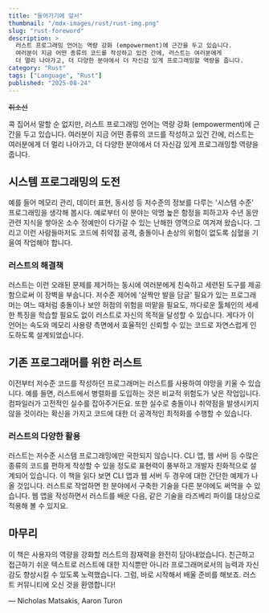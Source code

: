 ```yaml
---
title: "들어가기에 앞서"
thumbnail: "/mdx-images/rust/rust-img.png"
slug: "rust-foreword"
description: >
  러스트 프로그래밍 언어는 역량 강화 (empowerment)에 근간을 두고 있습니다. 
  여러분이 지금 어떤 종류의 코드를 작성하고 있건 간에, 러스트는 여러분에게 
  더 멀리 나아가고, 더 다양한 분야에서 더 자신감 있게 프로그래밍할 역량을 줍니다.
category: "Rust"
tags: ["Language", "Rust"]
published: "2025-08-24"
---
```


~~취소선~~

콕 집어서 말할 순 없지만, 러스트 프로그래밍 언어는 역량 강화 (empowerment)에 근간을 두고 있습니다. 여러분이 지금 어떤 종류의 코드를 작성하고 있건 간에, 러스트는 여러분에게 더 멀리 나아가고, 더 다양한 분야에서 더 자신감 있게 프로그래밍할 역량을 줍니다.

## 시스템 프로그래밍의 도전

예를 들어 메모리 관리, 데이터 표현, 동시성 등 저수준의 정보를 다루는 '시스템 수준' 프로그래밍을 생각해 봅시다. 예로부터 이 분야는 악명 높은 함정을 피하고자 수년 동안 관련 지식을 쌓아온 소수 정예만이 다가갈 수 있는 난해한 영역으로 여겨져 왔습니다. 그리고 이런 사람들마저도 코드에 취약점 공격, 충돌이나 손상의 위험이 없도록 심혈을 기울여 작업해야 합니다.

### 러스트의 해결책

러스트는 이런 오래된 문제를 제거하는 동시에 여러분에게 친숙하고 세련된 도구를 제공함으로써 이 장벽을 부숩니다. 저수준 제어에 '살짝만 발을 담글' 필요가 있는 프로그래머는 여느 때처럼 충돌이나 보안 허점의 위험을 떠맡을 필요도, 까다로운 툴체인의 세세한 특징을 학습할 필요도 없이 러스트로 자신의 목적을 달성할 수 있습니다. 게다가 이 언어는 속도와 메모리 사용량 측면에서 효율적인 신뢰할 수 있는 코드로 자연스럽게 인도하도록 설계되었습니다.

## 기존 프로그래머를 위한 러스트

이전부터 저수준 코드를 작성하던 프로그래머는 러스트를 사용하여 야망을 키울 수 있습니다. 예를 들면, 러스트에서 병렬화를 도입하는 것은 비교적 위험도가 낮은 작업입니다. 컴파일러가 고전적인 실수를 잡아주거든요. 또한 실수로 충돌이나 취약점을 발생시키지 않을 것이라는 확신을 가지고 코드에 대한 더 공격적인 최적화를 수행할 수 있습니다.

### 러스트의 다양한 활용

러스트는 저수준 시스템 프로그래밍에만 국한되지 않습니다. CLI 앱, 웹 서버 등 수많은 종류의 코드를 편하게 작성할 수 있을 정도로 표현력이 풍부하고 개발자 친화적으로 설계되어 있습니다. 이 책을 읽다 보면 CLI 앱과 웹 서버 두 경우에 대한 간단한 예제가 나올 것입니다. 러스트로 작업하면 한 분야에서 구축한 기술을 다른 분야에도 써먹을 수 있습니다. 웹 앱을 작성하면서 러스트를 배운 다음, 같은 기술을 라즈베리 파이를 대상으로 적용해 볼 수 있지요.

## 마무리

이 책은 사용자의 역량을 강화할 러스트의 잠재력을 완전히 담아내었습니다. 친근하고 접근하기 쉬운 텍스트로 러스트에 대한 지식뿐만 아니라 프로그래머로서의 능력과 자신감도 향상시킬 수 있도록 노력했습니다. 그럼, 바로 시작해서 배울 준비를 해보죠. 러스트 커뮤니티에 오신 것을 환영합니다!

— Nicholas Matsakis, Aaron Turon
